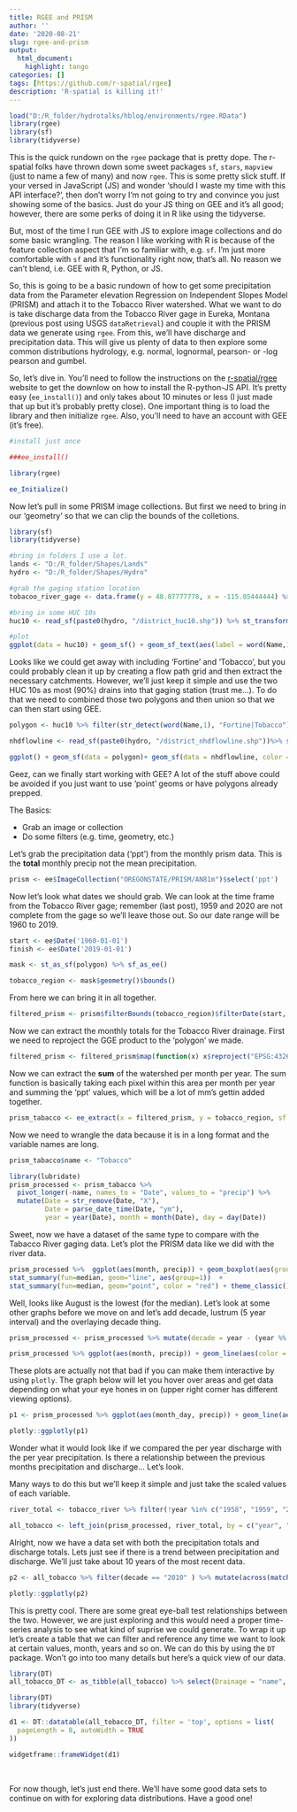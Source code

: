 ```yaml
---
title: RGEE and PRISM
author: ''
date: '2020-08-21'
slug: rgee-and-prism
output:
  html_document:
    highlight: tango
categories: []
tags: [https://github.com/r-spatial/rgee]
description: 'R-spatial is killing it!'
---
```

```r
load("D:/R_folder/hydrotalks/hblog/environments/rgee.RData")
library(rgee)
library(sf)
library(tidyverse)
```

This is the quick rundown on the `rgee` package that is pretty dope. The r-spatial folks have thrown down some sweet packages  `sf`, `stars`, `mapview` (just to name a few of many) and now `rgee`. This is some pretty slick stuff. If your versed in JavaScript (JS) and wonder 'should I waste my time with this API interface?', then don't worry I'm not going to try and convince you just showing some of the basics. Just do your JS thing on GEE and it's all good; however, there are some perks of doing it in R like using the tidyverse.

But, most of the time I run GEE with JS to explore image collections and do some basic wrangling. The reason I like working with R is because of the feature collection aspect that I'm so familiar with, e.g. `sf`. I'm just more comfortable with `sf` and it's functionality right now, that's all. No reason we can't blend, i.e. GEE with R, Python, or JS. 

So, this is going to be a basic rundown of how to get some precipitation data from the Parameter elevation Regression on Independent Slopes Model (PRISM) and attach it to the Tobacco River watershed. What we want to do is take discharge data from the Tobacco River gage in Eureka, Montana (previous post using USGS `dataRetrieval`) and couple it with the PRISM data we generate using `rgee`. From this, we'll have discharge and precipitation data. This will give us plenty of data to then explore some common distributions hydrology, e.g. normal, lognormal, pearson- or -log pearson and gumbel. 

So, let's dive in. You'll need to follow the instructions on the [r-spatial/rgee](https://github.com/r-spatial/rgee) website to get the downlow on how to install the R-python-JS API. It's pretty easy (`ee_install()`) and only takes about 10 minutes or less (I just made that up but it's probably pretty close). One important thing is to load the library and then initialize `rgee`. Also, you'll need to have an account with GEE (it's free).

```r
#install just once

###ee_install()

library(rgee)

ee_Initialize()

```

Now let's pull in some PRISM image collections. But first we need to bring in our 'geometry' so that we can clip the bounds of the colletions. 

```r

library(sf)
library(tidyverse)

#bring in folders I use a lot.
lands <- "D:/R_folder/Shapes/Lands"
hydro <- "D:/R_folder/Shapes/Hydro"

#grab the gaging station location
tobacoo_river_gage <- data.frame(y = 48.87777778, x = -115.05444444) %>% st_as_sf(coords = c("x", "y")) %>% st_set_crs("EPSG:4326") %>%  st_transform("EPSG:4326")

#bring in some HUC 10s
huc10 <- read_sf(paste0(hydro, "/district_huc10.shp")) %>% st_transform("EPSG:4326")

#plot
ggplot(data = huc10) + geom_sf() + geom_sf_text(aes(label = word(Name,1)), size = 2) + geom_sf(data = tobacoo_river_gage, aes(color = "Gaging Station")) + theme_classic() + labs(color = "USGS Tobacco River")

```

Looks like we could get away with including 'Fortine' and 'Tobacco', but you could probably clean it up by creating a flow path grid and then extract the necessary catchments. However, we'll just keep it simple and use the two HUC 10s as most (90%) drains into that gaging station (trust me...). To do that we need to combined those two polygons and then union so that we can then start using GEE.

```r
polygon <- huc10 %>% filter(str_detect(word(Name,1), "Fortine|Tobacco")) %>% st_union()
```
```r
nhdflowline <- read_sf(paste0(hydro, "/district_nhdflowline.shp"))%>% st_transform("EPSG:4326") %>% st_intersection(st_as_sf(polygon))

ggplot() + geom_sf(data = polygon)+ geom_sf(data = nhdflowline, color = "blue", alpha = 0.3) + geom_sf(data = tobacoo_river_gage, aes(color = "Gaging Station")) + theme_classic() + labs(color = "USGS Tobacco River") 
```

Geez, can we finally start working with GEE? A lot of the stuff above could be avoided if you just want to use 'point' geoms or have polygons already prepped.

The Basics:

* Grab an image or collection
* Do some filters (e.g. time, geometry, etc.)

Let's grab the precipitation data ('ppt') from the monthly prism data. This is the **total** monthly precip not the mean precipitation.  
```r

prism <- ee$ImageCollection("OREGONSTATE/PRISM/AN81m")$select('ppt')

```

Now let's look what dates we should grab. We can look at the time frame from the Tobacco River gage; remember (last post), 1959 and 2020 are not complete from the gage so we'll leave those out. So our date range will be 1960 to 2019.

```r

start <- ee$Date('1960-01-01')
finish <- ee$Date('2019-01-01')

mask <- st_as_sf(polygon) %>% sf_as_ee()

tobacco_region <- mask$geometry()$bounds()
```

From here we can bring it in all together.

```r

filtered_prism <- prism$filterBounds(tobacco_region)$filterDate(start, finish)

```

Now we can extract the monthly totals for the Tobacco River drainage. First we need to reproject the GGE product to the 'polygon' we made.

```r
filtered_prism <- filtered_prism$map(function(x) x$reproject("EPSG:4326")$select("ppt"))

```

Now we can extract the **sum** of the watershed per month per year. The sum function is basically taking each pixel within this area per month per year and summing the 'ppt' values, which will be a lot of mm's gettin added together.

```r
prism_tabacco <- ee_extract(x = filtered_prism, y = tobacco_region, sf = FALSE, fun = ee$Reducer$sum())
```

Now we need to wrangle the data because it is in a long format and the variable names are long.
```r
prism_tabacco$name <- "Tobacco"

library(lubridate)
prism_processed <- prism_tabacco %>%
  pivot_longer(-name, names_to = "Date", values_to = "precip") %>%
  mutate(Date = str_remove(Date, "X"), 
         Date = parse_date_time(Date, "ym"),
         year = year(Date), month = month(Date), day = day(Date)) 
```

Sweet, now we have a dataset of the same type to compare with the Tabacco River gaging data. Let's plot the PRISM data like we did with the river data.

```r
prism_processed %>%  ggplot(aes(month, precip)) + geom_boxplot(aes(group = month)) + 
stat_summary(fun=median, geom="line", aes(group=1))  + 
stat_summary(fun=median, geom="point", color = "red") + theme_classic()  + scale_x_continuous(breaks = seq(1,12,1)) + labs(x = "Months", y = "Total Precipitation (mm)", title = "Looking at monthly total precipitation per year per month.") + scale_y_continuous(labels = scales::comma_format())
```

Well, looks like August is the lowest (for the median).  Let's look at some other graphs before we move on and let's add decade, lustrum (5 year interval) and the overlaying decade thing. 

```r
prism_processed <- prism_processed %>% mutate(decade = year - (year %% 10), lustrum = year - (year %% 5), month_day = str_c(month,day, sep = "-"),month_day = str_c(str_sub(year, -1), month_day, sep = "-"))
```


```r
prism_processed %>% ggplot(aes(month, precip)) + geom_line(aes(color = year, group = year)) + scale_color_distiller(palette = "Spectral")+ theme_classic()  + scale_x_continuous(breaks = seq(1,12,1)) + labs(x = "Months", y = "Total Monthly Precipitation (mm)", title = "Looking at monthly total precipitation per year per month.") + scale_y_continuous(labels = scales::comma_format())
```

These plots are actually not that bad if you can make them interactive by using `plotly`. The graph below will let you hover over areas and get data depending on what your eye hones in on (upper right corner has different viewing options). 

```r
p1 <- prism_processed %>% ggplot(aes(month_day, precip)) + geom_line(aes(color = decade, group = decade)) + scale_color_distiller(palette = "RdBu")+ theme_classic() + theme(axis.ticks = element_blank(), axis.text.x = element_blank()) + labs(x = "Years-Months-Days within 10 year partitions, e.g. 1980-1989, etc.", y = "Total Precipitation (mm)", title = "Looking at decades of annual total precipitation.") + scale_y_continuous(labels = scales::comma_format())

plotly::ggplotly(p1)
```


Wonder what it would look like if we compared the per year discharge with the per year precipitation. Is there a relationship between the previous months precipitation and discharge... Let's look.

Many ways to do this but we'll keep it simple and just take the scaled values of each variable.

```r

river_total <- tobacco_river %>% filter(!year %in% c("1958", "1959", "2019" , "2020")) %>% group_by(year, month) %>% summarise(total_q = sum(Flow), max_q = max(Flow), sd_q = round(sd(Flow),2))

all_tobacco <- left_join(prism_processed, river_total, by = c("year", "month"))
```

Alright, now we have a data set with both the precipitation totals and discharge totals. Lets just see if there is a trend between precipitation and discharge. We'll just take about 10 years of the most recent data.

```r
p2 <- all_tobacco %>% filter(decade == "2010" ) %>% mutate(across(matches(c("precip", "total_q")), scale)) %>% pivot_longer(cols = c("precip", "total_q"), names_to = "water", values_to = "total_water") %>% ggplot(aes(month, total_water)) + geom_line(aes(color = water)) + facet_wrap(~year, scales = "free_y") + scale_x_continuous(breaks = seq(1,12, 1)) + theme_light()

plotly::ggplotly(p2)
```

This is pretty cool. There are some great eye-ball test relationships between the two. However, we are just exploring and this would need a proper time-series analysis to see what kind of suprise we could generate. To wrap it up let's create a table that we can filter and reference any time we want to look at certain values, month, years and so on. We can do this by using the `DT` package. Won't go into too many details but here's a quick view of our data.

```r
library(DT)
all_tobacco_DT <- as_tibble(all_tobacco) %>% select(Drainage = "name", 'Precipitation (mm)' = "precip", Year = "year", Month = "month", 'Total Discharge (cfs)' = "total_q", 'Max Discharge (cfs)' = "max_q", 'SD Discharge (cfs)'  = "sd_q") %>% mutate(`Precipitation (mm)` = round(`Precipitation (mm)`,0))
```
```r
library(DT)
library(tidyverse)

d1 <- DT::datatable(all_tobacco_DT, filter = 'top', options = list(
  pageLength = 8, autoWidth = TRUE
))
```
```r
widgetframe::frameWidget(d1)
```

<br>

For now though, let's just end there. We'll have some good data sets to continue on with for exploring data distributions. Have a good one!

